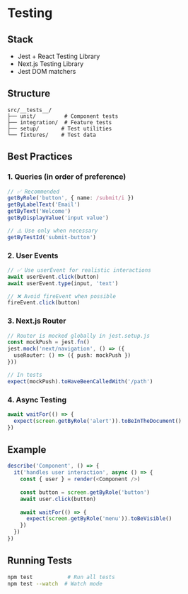 # Testing

## Stack
- Jest + React Testing Library
- Next.js Testing Library
- Jest DOM matchers

## Structure
```
src/__tests__/
├── unit/         # Component tests
├── integration/  # Feature tests
├── setup/       # Test utilities
└── fixtures/    # Test data
```

## Best Practices

### 1. Queries (in order of preference)
```typescript
// ✅ Recommended
getByRole('button', { name: /submit/i })
getByLabelText('Email')
getByText('Welcome')
getByDisplayValue('input value')

// ⚠️ Use only when necessary
getByTestId('submit-button')
```

### 2. User Events
```typescript
// ✅ Use userEvent for realistic interactions
await userEvent.click(button)
await userEvent.type(input, 'text')

// ❌ Avoid fireEvent when possible
fireEvent.click(button)
```

### 3. Next.js Router
```typescript
// Router is mocked globally in jest.setup.js
const mockPush = jest.fn()
jest.mock('next/navigation', () => ({
  useRouter: () => ({ push: mockPush })
}))

// In tests
expect(mockPush).toHaveBeenCalledWith('/path')
```

### 4. Async Testing
```typescript
await waitFor(() => {
  expect(screen.getByRole('alert')).toBeInTheDocument()
})
```

## Example
```typescript
describe('Component', () => {
  it('handles user interaction', async () => {
    const { user } = render(<Component />)
    
    const button = screen.getByRole('button')
    await user.click(button)
    
    await waitFor(() => {
      expect(screen.getByRole('menu')).toBeVisible()
    })
  })
})
```

## Running Tests
```bash
npm test           # Run all tests
npm test --watch  # Watch mode
``` 